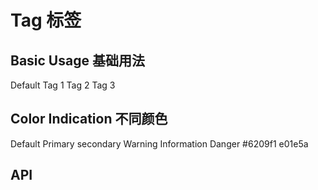 

<Meta title="Components 基础组件/06 - Tag 标签" component={Tag} />

# Tag 标签

## Basic Usage 基础用法

<Preview>
  <Row>
    <Tag className="demo-tag">Default</Tag>
    <Tag className="demo-tag">Tag 1</Tag>
    <Tag className="demo-tag">Tag 2</Tag>
    <Tag className="demo-tag" closable>
      Tag 3
    </Tag>
  </Row>
</Preview>

## Color Indication 不同颜色

<Preview>
  <Row>
    <Tag className="demo-tag">Default</Tag>
    <Tag className="demo-tag" color="primary">
      Primary
    </Tag>
    <Tag className="demo-tag" color="secondary">
      secondary
    </Tag>
    <Tag className="demo-tag" color="warning">
      Warning
    </Tag>
    <Tag className="demo-tag" color="info">
      Information
    </Tag>
    <Tag className="demo-tag" color="danger">
      Danger
    </Tag>
    <Tag className="demo-tag" color="#6209f1">
      #6209f1
    </Tag>
    <Tag className="demo-tag" color="#e01e5a" closable>
      e01e5a
    </Tag>
  </Row>
</Preview>

## API

<Props of={Tag} />
